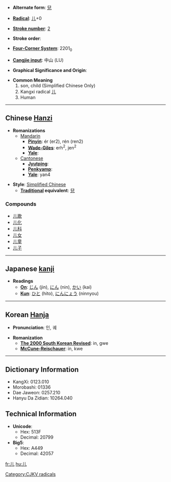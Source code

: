 * '''Alternate form''': [[兒]]

* '''[[Wiktionary:Chinese radical index| Radical]]''': [[Wiktionary:Chinese radical index 儿|儿]]+0

* '''[[Wiktionary:Chinese total strokes index|Stroke number]]''': [[Wiktionary:Chinese total strokes index 2|2]]

* '''Stroke order''': 

* '''[[Wiktionary:Chinese four corner index|Four-Corner System]]''': 2201<sub>0</sub>

* '''[[Wiktionary:Chinese Cangjie index|Cangjie input]]''': 中山 (LU)

* '''Graphical Significance and Origin''': 

* '''Common Meaning'''
*# son, child (Simplified Chinese Only)
*# Kangxi radical [[Wiktionary:Chinese radical index 儿|儿]]
*# Human

----

== Chinese [[Hanzi]] ==

* '''Romanizations'''
** [[Mandarin]]
*** '''[[Pinyin]]''': ér (er2), rén (ren2)
*** '''[[Wade-Giles]]''': erh<sup>2</sup>, jen<sup>2</sup>
*** '''[[Yale]]''': 
**[[Cantonese]]
***'''[[Jyutping]]''':
***'''[[Penkyamp]]''': 
***'''[[Yale]]''': yan4

* '''Style''': [[Simplified Chinese]] 
** '''[[Traditional Chinese|Traditional]] equivalent''': [[兒]]
===Compounds===
*[[儿歌]]
*[[儿化]]
*[[儿科]]
*[[儿女]]
*[[儿童]]
*[[儿子]]
 

----

== Japanese [[kanji]] ==

* '''Readings'''
** '''[[On]]''': [[じん]] (jin), [[にん]] (nin), [[かい]] (kai)
** '''[[Kun]]''': [[ひと]] (hito), [[にんにょう]] (ninnyou)
  

----

== Korean [[Hanja]] ==

* '''Pronunciation''': 인, 궤

* '''Romanization'''
** '''[[The 2000 South Korean Revised Romanization|The 2000 South Korean Revised]]''': in, gwe
** '''[[McCune-Reischauer]]''': in, kwe

----

== Dictionary Information ==

* KangXi: 0123.010
* Morobashi: 01336
* Dae Jaweon: 0257.210
* Hanyu Da Zidian: 10264.040

== Technical Information ==

* '''Unicode''':
** Hex: 513F
** Decimal: 20799
* '''Big5''':
** Hex: A449
** Decimal: 42057

[[Category:CJKV radicals]]

[[fr:儿]]
[[hu:儿]]